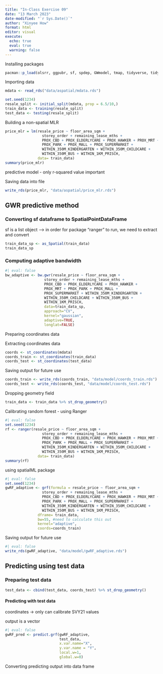 ```yaml
---
title: "In-Class Exercise 09"
date: "13 March 2023"
date-modified: "`r Sys.Date()`"
author: "Xinyee How"
format: html
editor: visual
execute: 
  echo: true
  eval: true
  warning: false
---
```


Installing packages

```r
pacman::p_load(olsrr, ggpubr, sf, spdep, GWmodel, tmap, tidyverse, tidymodels, SpatialML, devtools, rsample)
```

Importing data

```r
mdata <- read_rds("data/aspatial/mdata.rds")
```

```r
set.seed(1234)
resale_split <- initial_split(mdata, prop = 6.5/10,)
train_data <- training(resale_split)
test_data <- testing(resale_split)
```

Building a non-spatial MLR

```r
price_mlr = lm(resale_price ~ floor_area_sqm +
                 storey_order + remaining_lease_mths +
                 PROX_CBD + PROX_ELDERLYCARE + PROX_HAWKER + PROX_MRT +
                 PROX_PARK + PROX_MALL + PROX_SUPERMARKET + 
                 WITHIN_350M_KINDERGARTEN + WITHIN_350M_CHILDCARE + 
                 WITHIN_350M_BUS + WITHIN_1KM_PRISCH,
               data= train_data)
summary(price_mlr)
```

predictive model - only r-squared value important

Saving data into file

```r
write_rds(price_mlr, "data/aspatial/price_mlr.rds")
```

## GWR predictive method

### Converting sf dataframe to SpatialPointDataFrame

sf is a list object --\> in order for package "ranger" to run, we need to extract and convert

```r
train_data_sp <- as_Spatial(train_data)
train_data_sp
```

### Computing adaptive bandwidth

```r
#| eval: false
bw_adaptive <- bw.gwr(resale_price ~ floor_area_sqm +
                  storey_order + remaining_lease_mths +
                  PROX_CBD + PROX_ELDERLYCARE + PROX_HAWKER +
                  PROX_MRT + PROX_PARK + PROX_MALL + 
                  PROX_SUPERMARKET + WITHIN_350M_KINDERGARTEN +
                  WITHIN_350M_CHILDCARE + WITHIN_350M_BUS +
                  WITHIN_1KM_PRISCH,
                  data=train_data_sp,
                  approach="CV",
                  kernel="gaussian",
                  adaptive=TRUE,
                  longlat=FALSE)
```

Preparing coordinates data

Extracting coordinates data

```r
coords <- st_coordinates(mdata)
coords_train <- st_coordinates(train_data)
coords_test <- st_coordinates(test_data)
```

Saving output for future use

```r
coords_train <- write_rds(coords_train, "data/model/coords_train.rds")
coords_test <- write_rds(coords_test, "data/model/coords_test.rds")
```

Dropping geometry field

```r
train_data <- train_data %>% st_drop_geometry()
```

Calibrating random forest - using Ranger

```r
#| eval: false
set.seed(1234)
rf <- ranger(resale_price ~ floor_area_sqm +
                 storey_order + remaining_lease_mths +
                 PROX_CBD + PROX_ELDERLYCARE + PROX_HAWKER + PROX_MRT +
                 PROX_PARK + PROX_MALL + PROX_SUPERMARKET + 
                 WITHIN_350M_KINDERGARTEN + WITHIN_350M_CHILDCARE + 
                 WITHIN_350M_BUS + WITHIN_1KM_PRISCH,
               data= train_data)
summary(rf)
```

using spatialML package

```r
#| eval: false
set.seed(1234)
gwRF_adaptive <- grf(formula = resale_price ~ floor_area_sqm +
                 storey_order + remaining_lease_mths +
                 PROX_CBD + PROX_ELDERLYCARE + PROX_HAWKER + PROX_MRT +
                 PROX_PARK + PROX_MALL + PROX_SUPERMARKET + 
                 WITHIN_350M_KINDERGARTEN + WITHIN_350M_CHILDCARE + 
                 WITHIN_350M_BUS + WITHIN_1KM_PRISCH,
               dframe= train_data, 
               bw=55, #need to calculate this out
               kernel="adaptive",
               coords=coords_train)
```

Saving output for future use

```r
#| eval: false 
write_rds(gwRF_adaptive, "data/model/gwRF_adaptive.rds")
```

## Predicting using test data

### Preparing test data

```r
test_data <- cbind(test_data, coords_test) %>% st_drop_geometry()
```

#### Predicting with test data

coordinates -\> only can calibrate SVY21 values

output is a vector

```r
#| eval: false
gwRF_pred <- predict.grf(gwRF_adaptive,
                         test_data,
                         x.var.name="X",
                         y.var.name = "Y",
                         local.w=1,
                         global.w=0)
```

Converting predicting output into data frame
